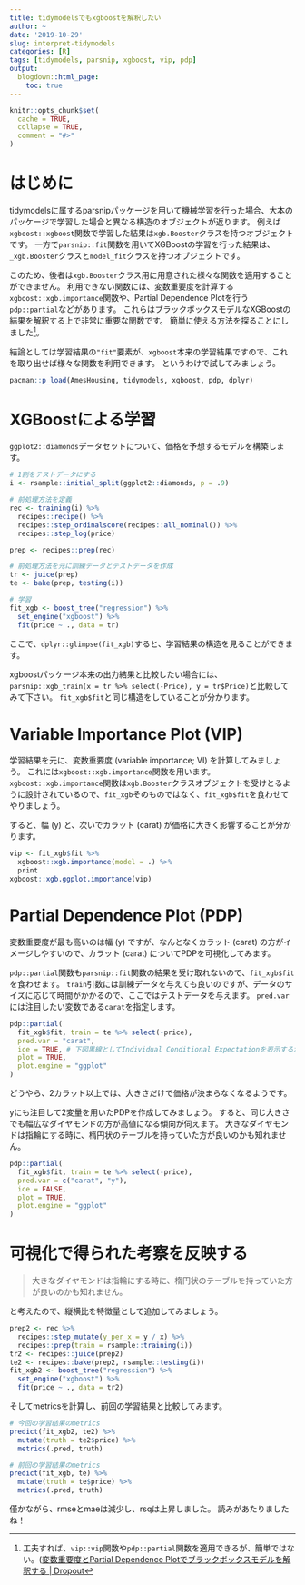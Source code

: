 ```yaml
---
title: tidymodelsでもxgboostを解釈したい
author: ~
date: '2019-10-29'
slug: interpret-tidymodels
categories: [R]
tags: [tidymodels, parsnip, xgboost, vip, pdp]
output:
  blogdown::html_page:
    toc: true
---
```


```r
knitr::opts_chunk$set(
  cache = TRUE,
  collapse = TRUE,
  comment = "#>"
)
```



# はじめに

tidymodelsに属するparsnipパッケージを用いて機械学習を行った場合、大本のパッケージで学習した場合と異なる構造のオブジェクトが返ります。
例えば`xgboost::xgboost`関数で学習した結果は`xgb.Booster`クラスを持つオブジェクトです。
一方で`parsnip::fit`関数を用いてXGBoostの学習を行った結果は、`_xgb.Booster`クラスと`model_fit`クラスを持つオブジェクトです。

このため、後者は`xgb.Booster`クラス用に用意された様々な関数を適用することができません。
利用できない関数には、変数重要度を計算する`xgboost::xgb.importance`関数や、Partial Dependence Plotを行う`pdp::partial`などがあります。
これらはブラックボックスモデルなXGBoostの結果を解釈する上で非常に重要な関数です。
簡単に使える方法を探ることにしました^[工夫すれば、`vip::vip`関数や`pdp::partial`関数を適用できるが、簡単ではない。([変数重要度とPartial Dependence Plotでブラックボックスモデルを解釈する | Dropout](https://dropout009.hatenablog.com/entry/2019/01/07/124214)]。

結論としては学習結果の`"fit"`要素が、`xgboost`本来の学習結果ですので、これを取り出せば様々な関数を利用できます。
というわけで試してみましょう。

```r
pacman::p_load(AmesHousing, tidymodels, xgboost, pdp, dplyr)
```

# XGBoostによる学習

`ggplot2::diamonds`データセットについて、価格を予想するモデルを構築します。

```r
# 1割をテストデータにする
i <- rsample::initial_split(ggplot2::diamonds, p = .9)

# 前処理方法を定義
rec <- training(i) %>%
  recipes::recipe() %>%
  recipes::step_ordinalscore(recipes::all_nominal()) %>%
  recipes::step_log(price)

prep <- recipes::prep(rec)

# 前処理方法を元に訓練データとテストデータを作成
tr <- juice(prep)
te <- bake(prep, testing(i))

# 学習
fit_xgb <- boost_tree("regression") %>%
  set_engine("xgboost") %>%
  fit(price ~ ., data = tr)
```

ここで、`dplyr::glimpse(fit_xgb)`すると、学習結果の構造を見ることができます。

xgboostパッケージ本来の出力結果と比較したい場合には、`parsnip::xgb_train(x = tr %>% select(-Price), y = tr$Price)`と比較してみて下さい。
`fit_xgb$fit`と同じ構造をしていることが分かります。

# Variable Importance Plot (VIP)

学習結果を元に、変数重要度 (variable importance; VI) を計算してみましょう。
これには`xgboost::xgb.importance`関数を用います。
`xgboost::xgb.importance`関数は`xgb.Booster`クラスオブジェクトを受けとるように設計されているので、`fit_xgb`そのものではなく、`fit_xgb$fit`を食わせてやりましょう。

すると、幅 (y) と、次いでカラット (carat) が価格に大きく影響することが分かります。

```r
vip <- fit_xgb$fit %>%
  xgboost::xgb.importance(model = .) %>%
  print
xgboost::xgb.ggplot.importance(vip)
```

# Partial Dependence Plot (PDP)

変数重要度が最も高いのは幅 (y) ですが、なんとなくカラット (carat) の方がイメージしやすいので、カラット (carat) についてPDPを可視化してみます。

`pdp::partial`関数も`parsnip::fit`関数の結果を受け取れないので、`fit_xgb$fit`を食わせます。
`train`引数には訓練データを与えても良いのですが、データのサイズに応じて時間がかかるので、ここではテストデータを与えます。
`pred.var`には注目したい変数である`carat`を指定します。

```r
pdp::partial(
  fit_xgb$fit, train = te %>% select(-price),
  pred.var = "carat",
  ice = TRUE, # 下図黒線としてIndividual Conditional Expectationを表示するか。
  plot = TRUE,
  plot.engine = "ggplot"
)
```

どうやら、2カラット以上では、大きさだけで価格が決まらなくなるようです。

yにも注目して2変量を用いたPDPを作成してみましょう。
すると、同じ大きさでも幅広なダイヤモンドの方が高値になる傾向が伺えます。
大きなダイヤモンドは指輪にする時に、楕円状のテーブルを持っていた方が良いのかも知れません。

```r
pdp::partial(
  fit_xgb$fit, train = te %>% select(-price),
  pred.var = c("carat", "y"),
  ice = FALSE,
  plot = TRUE,
  plot.engine = "ggplot"
)
```

# 可視化で得られた考察を反映する

> 大きなダイヤモンドは指輪にする時に、楕円状のテーブルを持っていた方が良いのかも知れません。

と考えたので、縦横比を特徴量として追加してみましょう。

```r
prep2 <- rec %>%
  recipes::step_mutate(y_per_x = y / x) %>%
  recipes::prep(train = rsample::training(i))
tr2 <- recipes::juice(prep2)
te2 <- recipes::bake(prep2, rsample::testing(i))
fit_xgb2 <- boost_tree("regression") %>%
  set_engine("xgboost") %>%
  fit(price ~ ., data = tr2)
```

そしてmetricsを計算し、前回の学習結果と比較してみます。

```r
# 今回の学習結果のmetrics
predict(fit_xgb2, te2) %>%
  mutate(truth = te2$price) %>%
  metrics(.pred, truth)
```

```r
# 前回の学習結果のmetrics
predict(fit_xgb, te) %>%
  mutate(truth = te$price) %>%
  metrics(.pred, truth)
```

僅かながら、rmseとmaeは減少し、rsqは上昇しました。
読みがあたりましたね！
